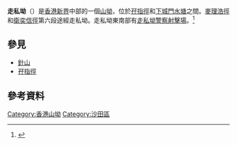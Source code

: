{{Infobox Mountain
| 名稱 = 走私坳
| 照片 = HK_SmugglersPass.JPG
| 照片說明 = [[九龍水塘|九龍水塘]]與[[城門水塘|城門水塘]]之間的走私坳山徑
| 海拔 = 約279米
| 位置 = [[香港|香港]][[新界|新界]]中部
| 山脈 = 
| 相對高度 = 
| 座標 ={{coord|22.36667|N|114.15|E}}
| 地形圖 = 
| 類別 = 
| 年齡 = 
| 最近喷发 = 
| 首次登頂 =
| 攀登路線 =
| pushpin_map = 香港
| pushpin_map_caption = 走私坳的位置
| latd=22 |latm=23 |lats=13.52 |latNS=N
| longd=114 |longm=9 |longs=37.75 |longEW=E
}}
'''走私坳'''（{{lang-en|'''Smuggler's Pass'''}}）是[[香港|香港]][[新界|新界]]中部的一個[[山坳|山坳]]，位於[[孖指徑|孖指徑]]和[[下城門水塘|下城門水塘]]之間。[[麥理浩徑|麥理浩徑]]和[[衛奕信徑|衛奕信徑]]第六段途經走私坳。走私坳東南部有[[走私坳警察射擊場|走私坳警察射擊場]]。<ref>{{cite web|url=https://www.geonames.org/1818514/tsau%20sz%20au.html|title=GeoNames在走私坳的位置|last=|first=|date=2014年11月5日|website=|publisher=|access-date=|quote=}}{{dead link|date=2018年4月 |bot=InternetArchiveBot |fix-attempted=yes }}</ref>

== 參見 ==
*[[針山|針山]]
*[[孖指徑|孖指徑]]

==參考資料 ==
{{reflist}}

{{HK-geo-stub}}
[[Category:香港山坳|Category:香港山坳]]
[[Category:沙田區|Category:沙田區]]